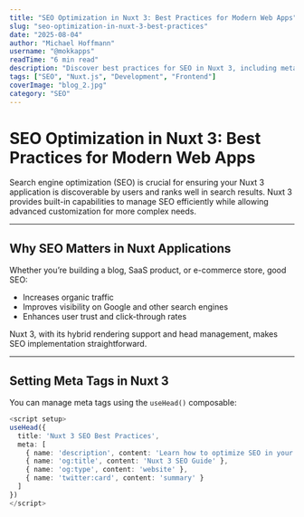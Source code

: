 ```yaml
---
title: "SEO Optimization in Nuxt 3: Best Practices for Modern Web Apps"
slug: "seo-optimization-in-nuxt-3-best-practices"
date: "2025-08-04"
author: "Michael Hoffmann"
username: "@mokkapps"
readTime: "6 min read"
description: "Discover best practices for SEO in Nuxt 3, including meta tags, structured data, performance tips, and hybrid rendering techniques."
tags: ["SEO", "Nuxt.js", "Development", "Frontend"]
coverImage: "blog_2.jpg"
category: "SEO"
---
```


# SEO Optimization in Nuxt 3: Best Practices for Modern Web Apps

Search engine optimization (SEO) is crucial for ensuring your Nuxt 3 application is discoverable by users and ranks well in search results. Nuxt 3 provides built-in capabilities to manage SEO efficiently while allowing advanced customization for more complex needs.

---

## Why SEO Matters in Nuxt Applications

Whether you’re building a blog, SaaS product, or e-commerce store, good SEO:

- Increases organic traffic  
- Improves visibility on Google and other search engines  
- Enhances user trust and click-through rates  

Nuxt 3, with its hybrid rendering support and head management, makes SEO implementation straightforward.

---

## Setting Meta Tags in Nuxt 3

You can manage meta tags using the `useHead()` composable:

```ts
<script setup>
useHead({
  title: 'Nuxt 3 SEO Best Practices',
  meta: [
    { name: 'description', content: 'Learn how to optimize SEO in your Nuxt 3 app' },
    { name: 'og:title', content: 'Nuxt 3 SEO Guide' },
    { name: 'og:type', content: 'website' },
    { name: 'twitter:card', content: 'summary' }
  ]
})
</script>

